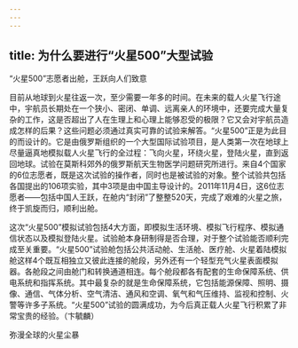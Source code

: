 ```yaml
---
---
---
```

title: 为什么要进行“火星500”大型试验
---




“火星500”志愿者出舱，王跃向人们致意



目前从地球到火星往返一次，至少需要一年多的时间。在未来的载人火星飞行途中，宇航员长期处在一个狭小、密闭、单调、远离亲人的环境中，还要完成大量复杂的工作，这是否超出了人在生理上和心理上能够忍受的极限？它又会对宇航员造成怎样的后果？这些问题必须通过真实可靠的试验来解答。“火星500”正是为此目的而设计的。它是由俄罗斯组织的一个大型国际试验项目，是人类第一次在地球上尽量逼真地模拟载人火星飞行的全过程：飞向火星，环绕火星，登陆火星，直到返回地球。试验在莫斯科郊外的俄罗斯航天生物医学问题研究所进行。来自4个国家的6位志愿者，既是这次试验的操作者，同时也是被试验的对象。整个试验共包括各国提出的106项实验，其中3项是由中国主导设计的。2011年11月4日，这6位志愿者——包括中国人王跃，在舱内“封闭”了整整520天，完成了艰难的火星之旅，终于凯旋而归，顺利出舱。

这次“火星500”模拟试验包括4大方面，即模拟生活环境、模拟飞行程序、模拟通信状态以及模拟登陆火星。试验舱本身研制得是否合理，对于整个试验能否顺利完成至关重要。“火星500”试验舱包括公共活动舱、生活舱、医疗舱、火星着陆模拟舱这样4个既互相独立又彼此连接的舱段，另外还有一个轻型充气火星表面模拟器。各舱段之间由舱门和转换通道相连。每个舱段都各有配套的生命保障系统、供电系统和指挥系统。其中最复杂的就是生命保障系统，它包括能源保障、照明、摄像、通信、气体分析、空气清洁、通风和空调、氧气和气压维持、监视和控制、火警等许多子系统。“火星500”试验的圆满成功，为今后真正载人火星飞行积累了非常宝贵的经验。（卞毓麟）

弥漫全球的火星尘暴